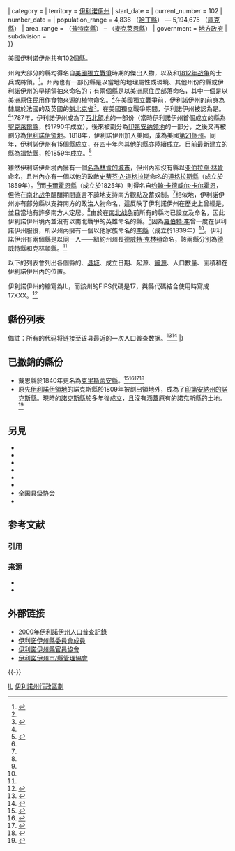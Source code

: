{{Infobox subdivision type
| name               = 伊利諾伊州各縣列表
| alt_name           =  
| map                = {{Image label begin|image=Illinois Locator Map.PNG|width={{{width|288}}}|float={{{float|right}}}|margin={{#switch:{{{float|right}}}|right=0.5em 0 0.5em 1em|left=0.5em 1em 0.5em 0}}}}
{{Image label|x=105|y=16|scale={{{width|288}}}/288|text=[[喬戴維斯縣_(伊利諾伊州)|JD]]}}
{{Image label|x=131|y=16|scale={{{width|288}}}/288|text=[[斯蒂芬森縣_(伊利諾伊州)|SN]]}}
{{Image label|x=159|y=16|scale={{{width|288}}}/288|text=[[溫納貝戈縣_(伊利諾伊州)|WI]]}}
{{Image label|x=177|y=20|scale={{{width|288}}}/288|text=[[布恩縣_(伊利諾伊州)|↑<br/>BN]]}}
{{Image label|x=196|y=18|scale={{{width|288}}}/288|text=[[麥克亨利縣_(伊利諾伊州)|MH]]}}
{{Image label|x=222|y=18|scale={{{width|288}}}/288|text=[[萊克縣_(伊利諾伊州)|LK]]}}
{{Image label|x=236|y=62|scale={{{width|288}}}/288|text=[[庫克縣_(伊利諾伊州)|CK]]}}
{{Image label|x=222|y=82|scale={{{width|288}}}/288|text=[[威爾縣_(伊利諾伊州)|WL]]}}
{{Image label|x=217|y=51|scale={{{width|288}}}/288|text=[[杜佩奇縣_(伊利諾伊州)|DP]]}}
{{Image label|x=198|y=47|scale={{{width|288}}}/288|text=[[凱恩縣_(伊利諾伊州)|KA]]}}
{{Image label|x=198|y=70|scale={{{width|288}}}/288|text=[[肯德爾縣_(伊利諾伊州)|KE]]}}
{{Image label|x=179|y=57|scale={{{width|288}}}/288|text=[[迪卡尔布县_(伊利诺伊州)|DK]]}}
{{Image label|x=153|y=59|scale={{{width|288}}}/288|text=[[李縣_(伊利諾伊州)|LE]]}}
{{Image label|x=149|y=38|scale={{{width|288}}}/288|text=[[奧格爾縣_(伊利諾伊州)|OG]]}}
{{Image label|x=117|y=36|scale={{{width|288}}}/288|text=[[卡洛爾縣_(伊利諾伊州)|CR]]}}
{{Image label|x=115|y=58|scale={{{width|288}}}/288|text=[[懷特塞德縣_(伊利諾伊州)|WS]]}}
{{Image label|x=90|y=79|scale={{{width|288}}}/288|text=[[羅克艾蘭縣_(伊利諾伊州)|←RI]]}}
{{Image label|x=72|y=98|scale={{{width|288}}}/288|text=[[默瑟縣_(伊利諾伊州)|MR]]}}
{{Image label|x=105|y=92|scale={{{width|288}}}/288|text=[[亨利县_(伊利诺伊州)|HE]]}}
{{Image label|x=138|y=82|scale={{{width|288}}}/288|text=[[比羅縣_(伊利諾伊州)|BU]]}}
{{Image label|x=150|y=97|scale={{{width|288}}}/288|text=[[普特南縣_(伊利諾伊州)|PM]]}}
{{Image label|x=150|y=111|scale={{{width|288}}}/288|text=[[馬歇爾縣_(伊利諾伊州)|ML]]}}
{{Image label|x=175|y=87|scale={{{width|288}}}/288|text=[[拉薩爾縣_(伊利諾伊州)|LS]]}}
{{Image label|x=198|y=92|scale={{{width|288}}}/288|text=[[格蘭迪縣_(伊利諾伊州)|GY]]}}
{{Image label|x=230|y=102|scale={{{width|288}}}/288|text=[[坎卡基縣_(伊利諾伊州)|KK]]}}
{{Image label|x=234|y=130|scale={{{width|288}}}/288|text=[[易洛魁縣_(伊利諾伊州)|IQ]]}}
{{Image label|x=207|y=147|scale={{{width|288}}}/288|text=[[福特縣_(伊利諾伊州)|FD]]}}
{{Image label|x=190|y=118|scale={{{width|288}}}/288|text=[[利文斯頓縣_(伊利諾伊州)|LV]]}}
{{Image label|x=157|y=128|scale={{{width|288}}}/288|text=[[伍德福德縣_(伊利諾伊州)|WF]]}}
{{Image label|x=125|y=128|scale={{{width|288}}}/288|text=[[皮奥里亚县|PE]]}}
{{Image label|x=124|y=107|scale={{{width|288}}}/288|text=[[斯塔克縣_(伊利諾伊州)|ST]]}}
{{Image label|x=102|y=117|scale={{{width|288}}}/288|text=[[諾克斯縣_(伊利諾伊州)|KX]]}}
{{Image label|x=77|y=118|scale={{{width|288}}}/288|text=[[沃倫縣_(伊利諾伊州)|WR]]}}
{{Image label|x=61|y=130|scale={{{width|288}}}/288|text=[[亨德森縣_(伊利諾伊州)|HD]]}}
{{Image label|x=49|y=154|scale={{{width|288}}}/288|text=[[漢考克縣_(伊利諾伊州)|HK]]}}
{{Image label|x=74|y=151|scale={{{width|288}}}/288|text=[[麥克多諾縣_(伊利諾伊州)|MU]]}}
{{Image label|x=76|y=170|scale={{{width|288}}}/288|text=[[斯凱勒縣_(伊利諾伊州)|SR]]}}
{{Image label|x=100|y=151|scale={{{width|288}}}/288|text=[[富爾頓縣_(伊利諾伊州)|FN]]}}
{{Image label|x=117|y=165|scale={{{width|288}}}/288|text=[[梅森縣_(伊利諾伊州)|MS]]}}
{{Image label|x=142|y=149|scale={{{width|288}}}/288|text=[[塔茲韋爾縣_(伊利諾伊州)|TZ]]}}
{{Image label|x=174|y=150|scale={{{width|288}}}/288|text=[[麥克萊恩縣_(伊利諾伊州)|ME]]}}
{{Image label|x=148|y=174|scale={{{width|288}}}/288|text=[[洛根縣_(伊利諾伊州)|LO]]}}
{{Image label|x=169|y=171|scale={{{width|288}}}/288|text=[[德威特縣_(伊利諾伊州)|DW]]}}
{{Image label|x=169|y=193|scale={{{width|288}}}/288|text=[[梅肯縣_(伊利諾伊州)|MC]]}}
{{Image label|x=190|y=183|scale={{{width|288}}}/288|text=[[皮亞特縣_(伊利諾伊州)|PT]]}}
{{Image label|x=211|y=173|scale={{{width|288}}}/288|text=[[尚佩恩縣_(伊利諾伊州)|CH]]}}
{{Image label|x=236|y=170|scale={{{width|288}}}/288|text=[[弗米利恩縣_(伊利諾伊州)|VE]]}}
{{Image label|x=235|y=206|scale={{{width|288}}}/288|text=[[埃德加縣_(伊利諾伊州)|ED]]}}
{{Image label|x=208|y=200|scale={{{width|288}}}/288|text=[[道格拉斯縣_(伊利諾伊州)|DG]]}}
{{Image label|x=209|y=218|scale={{{width|288}}}/288|text=[[科爾斯縣_(伊利諾伊州)|CO]]}}
{{Image label|x=185|y=209|scale={{{width|288}}}/288|text=[[莫爾特里縣_(伊利諾伊州)|MT]]}}
{{Image label|x=178|y=227|scale={{{width|288}}}/288|text=[[謝爾比縣_(伊利諾伊州)|SH]]}}
{{Image label|x=151|y=217|scale={{{width|288}}}/288|text=[[克里斯蒂安縣_(伊利諾伊州)|CN]]}}
{{Image label|x=128|y=201|scale={{{width|288}}}/288|text=[[桑加蒙縣_(伊利諾伊州)|SA]]}}
{{Image label|x=123|y=180|scale={{{width|288}}}/288|text=[[默納德縣_(伊利諾伊州)|MD]]}}
{{Image label|x=98|y=186|scale={{{width|288}}}/288|text=[[卡斯縣_(伊利諾伊州)|CS]]}}
{{Image label|x=71|y=188|scale={{{width|288}}}/288|text=[[布朗縣_(伊利諾伊州)|BR]]}}
{{Image label|x=48|y=185|scale={{{width|288}}}/288|text=[[亞當斯縣_(伊利諾伊州)|AD]]}}
{{Image label|x=64|y=211|scale={{{width|288}}}/288|text=[[派克縣_(伊利諾伊州)|PK]]}}
{{Image label|x=101|y=199|scale={{{width|288}}}/288|text=[[摩根縣_(伊利諾伊州)|MG]]}}
{{Image label|x=87|y=210|scale={{{width|288}}}/288|text=[[斯科特縣_(伊利諾伊州)|SC]]}}
{{Image label|x=90|y=229|scale={{{width|288}}}/288|text=[[格林縣_(伊利諾伊州)|GR]]}}
{{Image label|x=56|y=240|scale={{{width|288}}}/288|text=[[卡爾霍恩縣_(伊利諾伊州)|CA→]]}}
{{Image label|x=94|y=249|scale={{{width|288}}}/288|text=[[澤西縣_(伊利諾伊州)|JY]]}}
{{Image label|x=115|y=236|scale={{{width|288}}}/288|text=[[马库平县_(伊利诺伊州)|MP]]}}
{{Image label|x=140|y=241|scale={{{width|288}}}/288|text=[[蒙哥馬利縣_(伊利諾伊州)|MY]]}}
{{Image label|x=121|y=267|scale={{{width|288}}}/288|text=[[麥迪遜縣_(伊利諾伊州)|MI]]}}
{{Image label|x=143|y=263|scale={{{width|288}}}/288|text=[[邦德縣_(伊利諾伊州)|BD]]}}
{{Image label|x=166|y=254|scale={{{width|288}}}/288|text=[[費耶特縣_(伊利諾伊州)|FA]]}}
{{Image label|x=190|y=251|scale={{{width|288}}}/288|text=[[埃芬漢縣_(伊利諾伊州)|EF]]}}
{{Image label|x=209|y=235|scale={{{width|288}}}/288|text=[[坎伯蘭縣_(伊利諾伊州)|CD]]}}
{{Image label|x=233|y=231|scale={{{width|288}}}/288|text=[[克拉克縣_(伊利諾伊州)|CL]]}}
{{Image label|x=215|y=253|scale={{{width|288}}}/288|text=[[傑斯帕縣_(伊利諾伊州)|JA]]}}
{{Image label|x=235|y=254|scale={{{width|288}}}/288|text=[[克勞福德縣_(伊利諾伊州)|CF]]}}
{{Image label|x=237|y=274|scale={{{width|288}}}/288|text=[[勞倫斯縣_(伊利諾伊州)|LA]]}}
{{Image label|x=217|y=275|scale={{{width|288}}}/288|text=[[里奇蘭縣_(伊利諾伊州)|RH]]}}
{{Image label|x=195|y=273|scale={{{width|288}}}/288|text=[[克莱县_(伊利诺伊州)|CY]]}}
{{Image label|x=170|y=280|scale={{{width|288}}}/288|text=[[馬里昂縣_(伊利諾伊州)|MN]]}}
{{Image label|x=147|y=282|scale={{{width|288}}}/288|text=[[克林頓縣_(伊利諾伊州)|CT]]}}
{{Image label|x=119|y=292|scale={{{width|288}}}/288|text=[[聖克萊爾縣_(伊利諾伊州)|CI]]}}
{{Image label|x=101|y=306|scale={{{width|288}}}/288|text=[[門羅縣_(伊利諾伊州)|MO]]}}
{{Image label|x=122|y=321|scale={{{width|288}}}/288|text=[[蘭道夫縣_(伊利諾伊州)|RA]]}}
{{Image label|x=142|y=301|scale={{{width|288}}}/288|text=[[華盛頓縣_(伊利諾伊州)|WA]]}}
{{Image label|x=173|y=304|scale={{{width|288}}}/288|text=[[傑佛遜縣_(伊利諾伊州)|JE]]}}
{{Image label|x=196|y=296|scale={{{width|288}}}/288|text=[[韋恩縣_(伊利諾伊州)|WN]]}}
{{Image label|x=219|y=293|scale={{{width|288}}}/288|text=[[愛德華茲縣_(伊利諾伊州)|ES]]}}
{{Image label|x=237|y=296|scale={{{width|288}}}/288|text=[[沃巴什縣_(伊利諾伊州)|←WB]]}}
{{Image label|x=209|y=315|scale={{{width|288}}}/288|text=[[懷特縣_(伊利諾伊州)|WH]]}}
{{Image label|x=192|y=326|scale={{{width|288}}}/288|text=[[漢密爾頓縣_(伊利諾伊州)|HM]]}}
{{Image label|x=172|y=326|scale={{{width|288}}}/288|text=[[富蘭克林縣_(伊利諾伊州)|FK]]}}
{{Image label|x=147|y=320|scale={{{width|288}}}/288|text=[[佩里縣_(伊利諾伊州)|PY]]}}
{{Image label|x=148|y=341|scale={{{width|288}}}/288|text=[[杰克逊县_(伊利诺伊州)|JK]]}}
{{Image label|x=168|y=345|scale={{{width|288}}}/288|text=[[威廉森縣_(伊利諾伊州)|WM]]}}
{{Image label|x=193|y=343|scale={{{width|288}}}/288|text=[[薩林縣_(伊利諾伊州)|SL]]}}
{{Image label|x=210|y=340|scale={{{width|288}}}/288|text=[[加拉廷縣_(伊利諾伊州)|GA]]}}
{{Image label|x=216|y=358|scale={{{width|288}}}/288|text=[[哈丁縣_(伊利諾伊州)|←HA]]}}
{{Image label|x=192|y=364|scale={{{width|288}}}/288|text=[[波普縣_(伊利諾伊州)|PO]]}}
{{Image label|x=175|y=364|scale={{{width|288}}}/288|text=[[約翰遜縣_(伊利諾伊州)|JN]]}}
{{Image label|x=154|y=364|scale={{{width|288}}}/288|text=[[猶尼昂縣_(伊利諾伊州)|UN]]}}
{{Image label|x=129|y=380|scale={{{width|288}}}/288|text=[[亞歷山大縣_(伊利諾伊州)|AL→]]}}
{{Image label|x=162|y=380|scale={{{width|288}}}/288|text=[[普瓦斯基縣_(伊利諾伊州)|PU]]}}
{{Image label|x=181|y=382|scale={{{width|288}}}/288|text=[[马萨克县_(伊利诺伊州)|MA]]}}
{{Image label end}}
| category           = 
| territory          = [[伊利诺伊州|伊利诺伊州]]
| start_date         =
| current_number     = 102
| number_date        =
| population_range   =  4,836 （[[哈丁縣_(伊利諾伊州)|哈丁縣]]） — 5,194,675 （[[庫克縣_(伊利諾伊州)|庫克縣]]）
| area_range         =  {{Convert|160|sqmi}} （[[普特南縣_(伊利諾伊州)|普特南縣]]） – {{Convert|1184|sqmi}} （[[麥克萊恩縣_(伊利諾伊州)|麥克萊恩縣]]）
| government         = [[地方政府|地方政府]]
| subdivision        = {{tsl|en|List of precincts in Illinois|伊利諾伊州選區列表|261個選區}} <br/> {{tsl|en|List of Illinois townships|伊利諾伊州鎮鎮區列表|1433個鎮區}}
}}

美國[[伊利诺伊州|伊利诺伊州]]共有102個[[县_(美国)|縣]]。

州內大部分的縣均得名自[[美國獨立戰爭|美國獨立戰爭]]時期的傑出人物，以及{{tsl|en|Battle of Tippecanoe|蒂珀卡努之戰}}和[[1812年战争|1812年战争]]的士兵或將領。<ref name="Kendall">{{cite web|url=https://www.kendallcountynow.com/2018/03/01/reflections-theres-a-story-behind-each-of-illinois-102-county-names/akhyvf1/|title=Reflections: There's a story behind each of Illinois' 102 county names|accessdate=2019-08-01|archive-date=2019-07-26|archive-url=https://web.archive.org/web/20190726032115/https://www.kendallcountynow.com/2018/03/01/reflections-theres-a-story-behind-each-of-illinois-102-county-names/akhyvf1/|dead-url=no}}</ref>。州內也有一部份縣是以當地的地理屬性或環境、其他州份的縣或伊利諾伊州的早期領袖來命名的；有兩個縣是以美洲原住民部落命名，其中一個是以美洲原住民用作食物來源的植物命名。<ref name="Kendall" />在美國獨立戰爭前，伊利諾伊州的前身為隸屬於法國的{{tsl|en|Illinois Country|伊利諾伊省}}及英國的[[魁北克省_(1763年-1791年)|魁北克省]]<ref name="Biles">{{cite book |last=Biles |first=Roger |title= Illinois: A History of the Land and its People|url=https://archive.org/details/illinoishistoryo0000bile |year= 2005|publisher=Northern Illinois University Press|location= DeKalb|isbn=978-0-87580-349-4}}</ref>。在美國獨立戰爭期間，伊利諾伊州被認為是{{tsl|en|Illinois County, Virginia|伊利諾伊縣 (維吉尼亞州)|維吉尼亞州的一部分}}。<ref name="Biles" />1787年，伊利諾伊州成為了[[西北領地|西北領地]]的一部份（當時伊利諾伊州首個成立的縣為[[聖克萊爾縣_(伊利諾伊州)|聖克萊爾縣]]，於1790年成立），後來被劃分為[[印第安纳领地|印第安纳领地]]的一部分，之後又再被劃分為[[伊利諾伊領地|伊利諾伊領地]]。1818年，伊利諾伊州加入美國，成為美國[[美国州份|第21個州]]。同年，伊利諾伊州有15個縣成立，在四十年內其他的縣亦陸續成立。目前最新建立的縣為[[福特縣_(伊利諾伊州)|福特縣]]，於1859年成立。<ref name="Gannett">{{cite book | url=https://books.google.com/books?id=9V1IAAAAMAAJ&pg=PA105#v=onepage&q&f=false | title=The Origin of Certain Place Names in the United States | publisher=Govt. Print. Off. | author=Gannett, Henry | year=1905 | pages=105 | access-date=2019-08-01 | archive-date=2019-04-06 | archive-url=https://web.archive.org/web/20190406065122/https://books.google.com/books?id=9V1IAAAAMAAJ&pg=PA105#v=onepage&q&f=false | dead-url=no }}</ref>

雖然伊利諾伊州境內擁有一個[[林肯_(伊利諾伊州)|名為林肯的城市]]，但州內卻沒有縣以[[亚伯拉罕·林肯|亚伯拉罕·林肯]]命名，且州內亦有一個以他的政敵[[史蒂芬·A·道格拉斯|史蒂芬·A·道格拉斯]]命名的[[道格拉斯縣_(伊利諾伊州)|道格拉斯縣]]（成立於1859年）。<ref name="Gannett" />而[[卡爾霍恩縣_(伊利諾伊州)|卡爾霍恩縣]]（成立於1825年）則得名自[[约翰·卡德威尔·卡尔霍恩|约翰·卡德威尔·卡尔霍恩]]，但他在[[南北战争|南北战争]]醞釀期間直言不諱地支持南方觀點及蓄奴制。<ref name="Gannett" />相似地，伊利諾伊州亦有部分縣以支持南方的政治人物命名，這反映了伊利諾伊州在歷史上曾經是{{tsl|en|Illinois County, Virginia|伊利諾伊縣 (維吉尼亞州)|維吉尼亞州的一部分}}，並且當地有許多南方人定居。<ref name="Gannett" />由於在[[南北战争|南北战争]]前所有的縣均已設立及命名，因此伊利諾伊州境內並沒有以南北戰爭的英雄命名的縣。<ref name="Gannett" />因為[[羅伯特·李|羅伯特·李]]曾一度在伊利諾伊州服役，所以州內擁有一個以他家族命名的[[李縣_(伊利諾伊州)|李縣]]（成立於1839年）<ref name="Gannett" />。伊利諾伊州有兩個縣是以同一人——紐約州州長[[德威特·克林頓|德威特·克林頓]]命名，該兩縣分別為[[德威特縣_(伊利諾伊州)|德威特縣]]和[[克林頓縣_(伊利諾伊州)|克林頓縣]]。<ref name="Gannett" />

以下的列表會列出各個縣的{{tsl|en|FIPS county code|FIPS縣代碼}}、[[县城|县城]]、成立日期、起源、[[语源学|辭源]]、人口數量、面積和在伊利諾伊州內的位置。

伊利諾伊州的縮寫為IL，而該州的FIPS代碼是17，與縣代碼結合使用時寫成17XXX。<ref>{{cite web |url=https://www.nrcs.usda.gov/wps/portal/nrcs/detail/?cid=nrcs143_013696 |title=State FIPS Codes |access-date=2019-08-01 |archive-date=2021-10-19 |archive-url=https://web.archive.org/web/20211019170657/https://www.nrcs.usda.gov/wps/portal/nrcs/detail/?cid=nrcs143_013696 }}</ref>

== 縣份列表 ==
備註：所有的{{lang|en|FIPS}}代码将链接至该县最近的一次人口普查数据。<ref name="epa">{{cite web |url=http://www.epa.gov/enviro/html/codes/al.html |title=EPA County FIPS Code Listing |accessdate=2013-11-18 |work=US Environmental Protection Agency |archivedate=2012-10-08 |deadurl=yes |archiveurl=https://web.archive.org/web/20121008031339/http://www.epa.gov/enviro/html/codes/al.html }}</ref><ref>{{cite web|url= http://www.epa.gov/enviro/html/codes/mn.html|title= EPA County FIPS Code Listing|publisher= EPA|accessdate= 2007-04-09|archive-date= 2004-09-30|archive-url= https://web.archive.org/web/20040930210232/http://www.epa.gov/enviro/html/codes/mn.html|dead-url= no}}</ref>
{{Clear}}
{{Countytabletop
| region_width      = 120px
| fips_ref          = <ref name="FIPS">{{cite web |url=http://www.naco.org/Template.cfm?Section=Find_a_County&Template=/cffiles/counties/state.cfm&statecode=il |title=EPA County FIPS Code Listing |work=EPA.gov |accessdate=2008-02-23 |deadurl=yes |archiveurl=https://web.archive.org/web/20080216230452/http://www.naco.org/Template.cfm?Section=Find_a_County&Template=%2Fcffiles%2Fcounties%2Fstate.cfm&statecode=il |archivedate=2008-02-16 |df= }}</ref>
| region_seat_width = 155px
| region_seat_title = 縣治
| region_seat_ref   = <ref name="NACO">{{cite web|url=http://www.naco.org/Counties/Pages/FindACounty.aspx|title=Find a county|publisher=[[全国县级协会|National Association of Counties]]|accessdate=2012-09-26|archive-date=2012-07-12|archive-url=https://www.webcitation.org/6962cjXgL?url=http://www.naco.org/Counties/Pages/FindACounty.aspx|dead-url=no}}</ref>
| data2_width       = 100px
| data2_title       = 成立日期
| data2_ref         = <ref name="NACO"/>
| data3_width       =
| data3_title       = 拆分自
| data3_ref         =
| data4_width       =
| data4_unsortable  = yes
| data4_title       = 辭源<ref>{{cite web|url=http://genealogytrails.com/ill/cobiosad.htm|title=Illinois County Biographies|accessdate=2008-09-21|work=Genealogy Trails.com|publisher=Genealogy Trails|year=2000|archive-date=2008-05-12|archive-url=https://web.archive.org/web/20080512032946/http://www.genealogytrails.com/ill/cobiosad.htm|dead-url=no}}</ref><ref>{{cite web|url=http://genealogytrails.com/ill/ilcohx.htm|title=The Origin of Illinois County Names|accessdate=2008-09-21|work=Genealogy Trails.com|publisher=Genealogy Trails|year=2000|archive-date=2008-05-12|archive-url=https://web.archive.org/web/20080512032720/http://www.genealogytrails.com/ill/ilcohx.htm|dead-url=no}}</ref>
| data4_ref         =
| population_ref    = <small>（2010年）</small> <ref name="NACO"/>
| area_ref          = <ref name="NACO"/>
}}
{{Countyrow|N=17|Num=001| Name=亞當斯縣| Seat=昆西| Data2=1825年1月13日| Data3=[[派克縣_(伊利諾伊州)|派克縣]] |Data4=[[约翰·昆西·亚当斯|约翰·昆西·亚当斯]] <small>（1767－1848）</small>，第六任[[美国总统|美国总统]] <small>（1825－1829）</small> | Population=67103| Area=857| Map=Map_of_Illinois_highlighting_Adams_County.svg| Size=80px}}
{{Countyrow|N=17|Num=003| Name=亞歷山大縣| Seat=開羅| Data2=1819年3月4日| Data3=[[猶尼昂縣_(伊利諾伊州)|猶尼昂縣]] |Data4=威廉·M·亞歷山大，伊利諾伊州早期定居者、伊利諾伊州眾議院及[[伊利诺伊州议会|伊利诺伊州议会]]議員 | Population=8238| Area=236| Map=Map_of_Illinois_highlighting_Alexander_County.svg| Size=80px}}
{{Countyrow|N=17|Num=005| Name=邦德縣| Seat=格林維爾| Data2=1817年1月4日| Data3=[[克勞福德縣_(伊利諾伊州)|克勞福德縣]]、[[愛德華茲縣_(伊利諾伊州)|愛德華茲縣]]和[[麥迪遜縣_(伊利諾伊州)|麥迪遜縣]] |Data4={{tsl|en|Shadrach Bond|沙得拉·邦德}} <small>（1773－1832）</small>，首任{{tsl|en|Governor of Illinois|伊利諾伊州州長}} <small>（1818－1822）</small> | Population=17768| Area=380| Map=Map_of_Illinois_highlighting_Bond_County.svg| Size=80px}}
{{Countyrow|N=17|Num=007| Name=布恩縣| Seat=貝爾維迪爾| Data2=1837年3月4日| Data3=[[溫納貝戈縣_(伊利諾伊州)|溫納貝戈縣]] |Data4=[[丹尼爾·布恩|丹尼爾·布恩]] <small>（1734－1820）</small>，肯塔基州{{tsl|en|Wilderness Road|荒野之路}}的開拓者 | Population=54165| Area=281| Map=Map_of_Illinois_highlighting_Boone_County.svg| Size=80px}}
{{Countyrow|N=17|Num=009| Name=布朗縣| Seat=芒特斯特靈| Data2=1839年2月1日| Data3=[[斯凱勒縣_(伊利諾伊州)|斯凱勒縣]] |Data4={{tsl|en|Jacob Brown|雅各伯·布朗}} <small>（1775－1828）</small>，一名於[[1812年战争|1812年战争]]負責守衛大湖區的軍官 | Population=6937| Area=306| Map=Map_of_Illinois_highlighting_Brown_County.svg| Size=80px}}
{{Countyrow|N=17|Num=011| Name=比羅縣| Seat=普林斯頓| Data2=1837年2月28日| Data3=[[普特南縣_(伊利諾伊州)|普特南縣]] |Data4=皮埃爾·比羅 <small>（1771－1836）</small>，法國[[皮草貿易|皮草貿易]]商人| Population=34978| Area=869| Map=Map_of_Illinois_highlighting_Bureau_County.svg| Size=80px}}
{{Countyrow|N=17|Num=013| Name=卡爾霍恩縣| Seat=哈丁| Data2=1825年年1月10日| Data3=[[派克縣_(伊利諾伊州)|派克縣]] |Data4=[[约翰·卡德威尔·卡尔霍恩|约翰·卡德威尔·卡尔霍恩]]<small>（1782－1850）</small>，第七任[[美国副总统|美国副总统]]<small>（1825－1832）</small>及來自[[南卡罗来纳州|南卡罗来纳州]]的[[美国参议院|美国参议院]]議員 | Population=5089| Area=254| Map=Map_of_Illinois_highlighting_Calhoun_County.svg| Size=80px}}
{{Countyrow|N=17|Num=015| Name=卡洛爾縣| Seat=芒特卡羅爾| Data2=1839年，日期不詳| Data3=[[喬戴維斯縣_(伊利諾伊州)|喬戴維斯]] |Data4=[[查尔斯·卡罗尔|查尔斯·卡罗尔]]<small>（1737–1832）</small>，《[[美國獨立宣言|美國獨立宣言]]》簽署者中唯一的[[天主教|天主教]]徒及最晚去世者 | Population=15387| Area=444| Map=Map_of_Illinois_highlighting_Carroll_County.svg| Size=80px}}
{{Countyrow|N=17|Num=017| Name=卡斯縣| Seat=維吉尼亞| Data2=1837年，日期不詳| Data3=[[摩根縣_(伊利諾伊州)|摩根縣]] |Data4=[[刘易斯·卡斯|刘易斯·卡斯]] <small>（1782－1866）</small>，[[密西根州|密西根州]]参议员<small>（1845－1857） </small>以及[[美国战争部长|美国战争部长]] <small>（1831－1836）</small> | Population=13642| Area=376| Map=Map_of_Illinois_highlighting_Cass_County.svg| Size=80px}}
{{Countyrow|N=17|Num=019| Name=尚佩恩縣| Seat=厄巴納| Data2=1833年2月20日| Data3=[[弗米利恩縣_(伊利諾伊州)|弗米利恩縣]] |Data4=[[尚佩恩縣_(俄亥俄州)|俄亥俄州的尚佩恩縣]]，而該縣得名自「平原」的[[法语|法语]]| Population=201081| Area=997| Map=Map_of_Illinois_highlighting_Champaign_County.svg| Size=80px}}
{{Countyrow|N=17|Num=021| Name=克里斯蒂安縣| Seat=泰勒維爾| Data2=1839年2月15日| Data3=[[桑加蒙縣_(伊利諾伊州)|桑加蒙縣]] |Data4= [[克里斯蒂安縣_(肯塔基州)|肯塔基州的克里斯蒂安縣]]，而該縣得名自{{tsl|en|William Christian (Virginia)|威廉·克里斯蒂安 (維吉尼亞州)|威廉·克里斯蒂安中將}} | Population=34800| Area=709| Map=Map_of_Illinois_highlighting_Christian_County.svg| Size=80px}}
{{Countyrow|N=17|Num=023| Name=克拉克縣| Seat=馬歇爾| Data2=1819年3月22日| Data3=[[克勞福德縣_(伊利諾伊州)|克勞福德縣]] |Data4=[[喬治·羅傑斯·克拉克|喬治·羅傑斯·克拉克]] <small>（1752－1818）</small>，[[美國革命|美國革命]]時期[[西北領地|西北領地]]的最高軍官  | Population=16335| Area=502| Map=Map_of_Illinois_highlighting_Clark_County.svg| Size=80px}}
{{Countyrow|N=17|Num=025| Name=克萊縣| Seat=路易維爾| Data2=1824年12月23日| Data3=[[韋恩縣_(伊利諾伊州)|韋恩縣]]、[[勞倫斯縣_(伊利諾伊州)|勞倫斯縣]]、[[費耶特縣_(伊利諾伊州)|費耶特縣]]和[[克勞福德縣_(伊利諾伊州)|克勞福德縣]] |Data4=[[亨利·克莱|亨利·克莱]] <small>（1777－1852）</small>，[[肯塔基州|肯塔基州]]联邦参议员及第九任美国国务卿 <small>（1825–1829）</small> | Population=13815| Area=469| Map=Map_of_Illinois_highlighting_Clay_County.svg| Size=80px}}
{{Countyrow|N=17|Num=027| Name=克林頓縣| Seat=卡萊爾| Data2=1824年12月27日| Data3=[[華盛頓縣_(伊利諾伊州)|華盛頓縣]]、[[邦德縣_(伊利諾伊州)|邦德縣]]和[[費耶特縣_(伊利諾伊州)|費耶特縣]] |Data4=[[德威特·克林頓|德威特·克林頓]] <small>（1769－1828）</small>，第七、九任{{tsl|en|List of Governors of New York|紐約州州長列表|紐約州州長}} <small>（1817－1822，1825－1828）</small>及[[伊利運河|伊利運河]]的構思者 | Population=37762| Area=474| Map=Map_of_Illinois_highlighting_Clinton_County.svg| Size=80px}}
{{Countyrow|N=17|Num=029| Name=科爾斯縣| Seat=查爾斯頓| Data2=1830年12月25日| Data3=[[克拉克縣_(伊利諾伊州)|克拉克縣]]和[[費耶特縣_(伊利諾伊州)|費耶特縣]] |Data4={{tsl|en|Edward Coles|愛德華·科爾斯}} <small>（1786－1868）</small>，第二任{{tsl|en|Governor of Illinois|伊利諾伊州州長}} <small>（1822－1826）</small>，因廢除伊利諾伊州的奴隸制而知名 | Population=53873| Area=508| Map=Map_of_Illinois_highlighting_Coles_County.svg| Size=80px}}
{{Countyrow|N=17|Num=031| Name=庫克縣| Seat=芝加哥| Data2=1831年1月15日| Data3=[[普特南縣_(伊利諾伊州)|普特南縣]] |Data4={{tsl|en|Daniel Pope Cook|丹尼爾·波普·庫克}} <small>（1784－1827）</small>，美國政治人物及第一任{{tsl|en|Illinois Attorney General|伊利諾伊州司法部長}} | Population=5194675| Area=946| Map=Map_of_Illinois_highlighting_Cook_County.svg| Size=80px}}
{{Countyrow|N=17|Num=033| Name=克勞福德縣| Seat=魯濱遜| Data2=1816年12月31日| Data3=[[愛德華茲縣_(伊利諾伊州)|愛德華茲縣]] |Data4=[[威廉·H·克劳福德|威廉·H·克劳福德]] <small>(1772－1834)</small>、[[美国财政部长|美国财政部长]] <small>(1816－1825)</small>及[[美国战争部长|美国战争部长]] <small>(1815－1816）</small> | Population=19817| Area=444| Map=Map_of_Illinois_highlighting_Crawford_County.svg| Size=80px}}
{{Countyrow|N=17|Num=035| Name=坎伯蘭縣| Seat=托萊多| Data2=1843年3月2日| Data3=[[科爾斯縣_(伊利諾伊州)|科爾斯縣]] |Data4=縣名來源具有爭議性：可能得名自經過該縣的{{tsl|en|National Road|國際路|坎伯蘭路}}、馬里蘭州的[[坎伯蘭_(馬里蘭州)|坎伯蘭]]或位於肯塔基州的[[坎伯兰河|坎伯兰河]] | Population=11048| Area=346| Map=Map_of_Illinois_highlighting_Cumberland_County.svg| Size=80px}}
{{Countyrow|N=17|Num=037| Name=迪卡爾布縣| Seat=錫卡莫爾| Data2=1837年3月4日| Data3=[[凱恩縣_(伊利諾伊州)|凱恩縣]] |Data4=「巴倫」·{{tsl|en|Johann DeKalb|約翰·迪卡爾布}} <small>（1721－1780）</small>，一名[[拉法耶特侯爵|拉法耶特侯爵]]手下的德國人，曾擔任殖民軍檢察長 | Population=105160| Area=634| Map=Map_of_Illinois_highlighting_DeKalb_County.svg| Size=80px}}
{{Countyrow|N=17|Num=039| Name=德威特縣| Seat=克林頓| Data2=1839年3月1日| Data3=[[梅肯縣_(伊利諾伊州)|梅肯縣]]和[[麥克萊恩縣_(伊利諾伊州)|麥克萊恩縣]] |Data4=[[德威特·克林頓|德威特·克林頓]] <small>（1769－1828）</small>，第七、九任{{tsl|en|List of Governors of New York|紐約州州長列表|紐約州州長}} <small>（1817－1822，1825－1828）</small>及[[伊利運河|伊利運河]]的構思者 | Population=16561| Area=398|Map=Map of Illinois highlighting DeWitt County.svg| Size=80px}}
{{Countyrow|N=17|Num=041| Name=道格拉斯縣| Seat=土斯科拉| Data2=1859年2月8日| Data3=[[科爾斯縣_(伊利諾伊州)|科爾斯縣]] |Data4=[[史蒂芬·A·道格拉斯|史蒂芬·阿诺德·道格拉斯]] <small>（1813－1861）</small>，前[[伊利诺州|伊利诺州]]参议员 <small>（1847－1861）</small> | Population=19980| Area=417| Map=Map_of_Illinois_highlighting_Douglas_County.svg| Size=80px}}
{{Countyrow|N=17|Num=043| Name=杜佩奇縣| Seat=惠頓| Data2=1839年2月9日| Data3=[[庫克縣_(伊利諾伊州)|庫克縣]] |Data4={{tsl|en|DuPage River|杜佩奇河}}| Population=916924| Area=334| Map=Map_of_Illinois_highlighting_DuPage_County.svg| Size=80px}}
{{Countyrow|N=17|Num=045| Name=埃德加縣| Seat=帕里斯| Data2=1823年1月3日| Data3=[[克拉克縣_(伊利諾伊州)|克拉克縣]] |Data4={{tsl|en|John Edgar (politician)|約翰·埃德加 (政治人物)|約翰·埃德加}} <small>（1750－1832）</small>，[[西北領地|西北領地]]時期的議員及伊利諾伊州最富有的人 | Population=18576| Map=Map_of_Illinois_highlighting_Edgar_County.svg| Size=80px}}
{{Countyrow|N=17|Num=047| Name=愛德華茲縣| Seat=阿爾比昂| Data2=1814年11月28日| Data3=[[加拉廷縣_(伊利諾伊州)|加拉廷縣]]和[[麥迪遜縣_(伊利諾伊州)|麥迪遜縣]] |Data4={{tsl|en|Ninian Edwards|尼尼南·愛德華}} <small>（1775－1833）</small>，第三任{{tsl|en|Governor of Illinois|伊利諾伊州州長}} <small>（1826－1830）</small>及唯一一任[[伊利諾伊領地|伊利諾伊領地]]州長 | Population=6721| Area=222| Map=Map_of_Illinois_highlighting_Edwards_County.svg| Size=80px}}
{{Countyrow|N=17|Num=049| Name=埃芬漢縣| Seat=埃芬漢| Data2=1831年2月15日| Data3=[[費耶特縣_(伊利諾伊州)|費耶特縣]]和[[克勞福德縣_(伊利諾伊州)|克勞福德縣]] |Data4= 托馬斯·霍華德，{{tsl|en|Earl of Effingham|埃芬漢伯爵}} <small>（1746－1791）</small>，因支持美國獨立及主動請辭以避免[[英國陸軍|英國陸軍]]攻打美洲殖民地而知名 | Population=34242| Area=479| Map=Map_of_Illinois_highlighting_Effingham_County.svg| Size=80px}}
{{Countyrow|N=17|Num=051| Name=費耶特縣| Seat=萬達利亞| Data2=1821年2月14日| Data3=[[邦德縣_(伊利諾伊州)|邦德縣]]、[[韋恩縣_(伊利諾伊州)|韋恩縣]]、[[克拉克縣_(伊利諾伊州)|克拉克縣]]、[[傑佛遜縣_(伊利諾伊州)|傑佛遜縣]]和[[克勞福德縣_(伊利諾伊州)|克勞福德縣]] |Data4=[[拉法耶特侯爵|拉法耶特侯爵]] <small>（1757－1834）</small>，[[美國獨立戰爭|美國獨立戰爭]]英雄和[[法國大革命|法國大革命]]領導者 | Population=22140| Area=716| Map=Map_of_Illinois_highlighting_Fayette_County.svg| Size=80px}}
{{Countyrow|N=17|Num=053| Name=福特縣| Seat=帕克斯頓| Data2=1859年2月17日| Data3=[[弗米利恩縣_(伊利諾伊州)|弗米利恩縣]] |Data4={{tsl|en|Thomas Ford (politician)|湯瑪斯·福德 (政治人物)|湯瑪斯·福特}} <small>（1800－1850）</small>，第八任{{tsl|en|Governor of Illinois|伊利諾伊州州長}} <small>（1842－1846）</small>及{{tsl|en|History of Nauvoo, Illinois|諾武的歷史 (伊利諾伊州)|伊利諾伊州摩門戰爭}}時期的一名士兵 | Population=14081| Area=486| Map=Map_of_Illinois_highlighting_Ford_County.svg| Size=80px}}
{{Countyrow|N=17|Num=055| Name=富蘭克林縣| Seat=本頓| Data2=1818年1月2日| Data3=[[懷特縣_(伊利諾伊州)|懷特縣]]和[[加拉廷縣_(伊利諾伊州)|加拉廷縣]] |Data4=[[本傑明·富蘭克林|本傑明·富蘭克林]] <small>（1706－1790）</small>，[[美國開國元勳|美國開國元勳]] | Population=39561| Area=412| Map=Map_of_Illinois_highlighting_Franklin_County.svg| Size=80px}}
{{Countyrow|N=17|Num=057| Name=富爾頓縣| Seat=路厄斯鎮| Data2=1823年1月28日| Data3=[[派克縣_(伊利諾伊州)|派克縣]] |Data4=[[罗伯特·富尔顿|罗伯特·富尔顿]] <small>（1765－1815）</small>，一名工程師及[[蒸汽船|蒸汽船]]的發明者 | Population=37069| Area=866| Map=Map_of_Illinois_highlighting_Fulton_County.svg| Size=80px}}
{{Countyrow|N=17|Num=059| Name=加拉廷縣| Seat=肖尼敦| Data2=1812年9月14日| Data3=[[蘭道夫縣_(伊利諾伊州)|蘭道夫縣]] |Data4=[[艾伯特·加勒廷|艾伯特·加勒廷]] <small>（1761－1849）</small>，[[刘易斯与克拉克远征|刘易斯与克拉克远征]]時期的[[美国财政部长|美国财政部长]] | Population=5589| Area=324| Map=Map_of_Illinois_highlighting_Gallatin_County.svg| Size=80px}}
{{Countyrow|N=17|Num=061| Name=格林縣| Seat=卡羅頓| Data2=1821年1月20日| Data3=[[麥迪遜縣_(伊利諾伊州)|麥迪遜縣]] |Data4=[[彌敦內爾·格連|彌敦內爾·格林]]<small>（1742－1786）</small>，[[美國獨立戰爭|美國獨立戰爭]]上將 | Population=13886| Area=543| Map=Map_of_Illinois_highlighting_Greene_County.svg| Size=80px}}
{{Countyrow|N=17|Num=063| Name=格蘭迪縣| Seat=摩里斯| Data2=1839年2月15日| Data3=[[拉薩爾縣_(伊利諾伊州)|拉薩爾縣]] |Data4=[[费利克斯·格伦迪|费利克斯·格伦迪]] <small>（1777－1840）</small>，[[田纳西州|田纳西州]]參議院議員及第十三任[[美國司法部長|美國司法部長]] | Population=50063| Area=420| Map=Map_of_Illinois_highlighting_Grundy_County.svg| Size=80px}}
{{Countyrow|N=17|Num=065| Name=漢密爾頓縣| Seat=麥克萊恩斯伯勒| Data2=1821年2月8日| Data3=[[懷特縣_(伊利諾伊州)|懷特縣]] |Data4=[[亚历山大·汉密尔顿|亚历山大·汉密尔顿]] <small>（1755－1804）</small>，第一任[[美国财政部长|美国财政部长]] <small>（1789－1895）</small> | Population=8457| Area=435| Map=Map_of_Illinois_highlighting_Hamilton_County.svg| Size=80px}}
{{Countyrow|N=17|Num=067| Name=漢考克縣| Seat=迦太基| Data2=1825年1月23日| Data3=[[亞當斯縣_(伊利諾伊州)|亞當斯縣]] |Data4=[[约翰·汉考克|约翰·汉考克]] <small>（1737－1793）</small>，[[美國獨立宣言|美國獨立宣言]]的第一位簽署者、首任[[麻薩諸塞州|麻薩諸塞州]]殖民地領導人及{{tsl|en|Second Continental Congress|第二屆大陸會議}}議長 | Population=19104| Area=795| Map=Map_of_Illinois_highlighting_Hancock_County.svg| Size=80px}}
{{Countyrow|N=17|Num=069| Name=哈丁縣| Seat=伊莉莎白敦| Data2=1839年3月2日| Data3=[[波普縣_(伊利諾伊州)|波普縣]] |Data4=[[哈丁县_(肯塔基州)|肯塔基州的哈丁縣]]，而該縣則得名自首任[[美國獨立戰爭|美國獨立戰爭]]軍官{{tsl|en|John Hardin|約翰·哈丁}} <small>（1753－1792）</small> | Population=4320| Area=178| Map=Map_of_Illinois_highlighting_Hardin_County.svg| Size=80px}}
{{Countyrow|N=17|Num=071| Name=亨德森縣| Seat=奧闊卡| Data2=1841年1月20日| Data3=[[沃倫縣_(伊利諾伊州)|沃倫縣]] |Data4=[[亨德森縣_(肯塔基州)|肯塔基州的亨德森縣]]，而該縣則得名自法學家{{tsl|en|Richard Henderson (jurist)|理察·亨德森 (法學家)|理察·亨德森}} <small>（1734－1785）</small> | Population=7331| Area=379| Map=Map_of_Illinois_highlighting_Henderson_County.svg| Size=80px}}
{{Countyrow|N=17|Num=073| Name=亨利縣| Seat=劍橋| Data2=1825年1月13日| Data3=[[富爾頓縣_(伊利諾伊州)|富爾頓縣]] |Data4=[[帕特里克·亨利|帕特里克·亨利]] <small>（1733－1799）</small>，美國著名律師、演說家及[[美国开国元勋|美国开国元勋]]之一，以及第一及第六任[[維珍尼亞州州長|維珍尼亞州州長]] <small>（1776－1779，1784－1786）</small> | Population=50486| Area=823| Map=Map_of_Illinois_highlighting_Henry_County.svg| Size=80px}}
{{Countyrow|N=17|Num=075| Name=易洛魁縣| Seat=瓦齊卡| Data2=1833年2月26日| Data3=[[弗米利恩縣_(伊利諾伊州)|弗米利恩縣]] |Data4=[[易洛魁聯盟|易洛魁聯盟]]，北美[[美洲原住民|原住民]]聯盟 | Population=29718| Area=1116| Map=Map_of_Illinois_highlighting_Iroquois_County.svg| Size=80px}}
{{Countyrow|N=17|Num=077| Name=傑克遜縣| Seat=默菲斯伯勒| Data2=1816年1月10日| Data3=[[蘭道夫縣_(伊利諾伊州)|蘭道夫縣]]和[[約翰遜縣_(伊利諾伊州)|約翰遜縣]] |Data4=[[安德鲁·杰克逊|安德鲁·杰克逊]] <small>（1767－1845）</small>，第七任[[美国总统|美国总统]] <small>（1829－1837）</small>、來自[[田纳西州|田纳西州]]的參議院議員及[[1812年战争|1812年战争]]時期上將 | Population=60218| Area=588| Map=Map_of_Illinois_highlighting_Jackson_County.svg| Size=80px}}
{{Countyrow|N=17|Num=079| Name=傑斯帕縣| Seat=牛頓| Data2=1831年2月19日| Data3=[[克萊縣_(伊利諾伊州)|克萊縣]]和[[克勞福德縣_(伊利諾伊州)|克勞福德縣]] |Data4={{tsl|en|William Jasper|威廉·傑斯帕}} <small>（1750－1779）</small>，美國準將，在[[美國獨立戰爭|美國獨立戰爭]]中陣亡 | Population=9698| Area=494| Map=Map_of_Illinois_highlighting_Jasper_County.svg| Size=80px}}
{{Countyrow|N=17|Num=081| Name=傑佛遜縣| Seat=弗農山| Data2=1819年3月26日| Data3=[[愛德華茲縣_(伊利諾伊州)|愛德華茲縣]]和[[懷特縣_(伊利諾伊州)|懷特縣]] |Data4=[[托马斯·杰斐逊|托马斯·杰斐逊]]<small>（1743－1826）</small>，第三任[[美国总统|美国总统]] <small>（1801－1809）</small>、第二任[[美国副总统|美国副总统]] <small>（1797－1801）</small>、[[維珍尼亞州州長|維珍尼亞州州長]] <small>（1779－1781）</small>及[[美国开国元勋|美国开国元勋]]之一 | Population=38827| Area=571| Map=Map_of_Illinois_highlighting_Jefferson_County.svg| Size=80px}}
{{Countyrow|N=17|Num=083| Name=澤西縣| Seat=澤西維爾| Data2=1839年2月28日| Data3=[[格林縣_(伊利諾伊州)|格林縣]] |Data4=[[新泽西州|新泽西州]]，因縣內許多來自新澤西州的定居者而得名 | Population=22985| Area=369| Map=Map_of_Illinois_highlighting_Jersey_County.svg| Size=80px}}
{{Countyrow|N=17|Num=085| Name=喬戴維斯縣| Seat=加利納| Data2=1827年2月17日| Data3=[[亨利縣_(伊利諾伊州)|亨利縣]]、[[默瑟縣_(伊利諾伊州)|默瑟縣]]和[[普特南縣_(伊利諾伊州)|普特南縣]] |Data4={{tsl|en|Joseph Hamilton Daveiss|約翰夫·漢密爾頓·戴維斯}} <small>（1774－1811）</small>，{{tsl|en|Battle of Tippecanoe|蒂珀卡努戰爭}}的指揮官，於戰爭中陣亡（戴維斯本人的姓名的英語拼法為Daveiss，但縣名被誤拼為Daviess）<ref>Kane, J. N. and C. C. Aiken. The American Counties: Origins of County Names Dates of Creation and Population Data 1950-2000. Lanham, MD.: Scarecrow Press, 2005.</ref> | Population=22678| Area=601| Map=Map_of_Illinois_highlighting_Jo_Daviess_County.svg| Size=80px}}
{{Countyrow|N=17|Num=087| Name=約翰遜縣| Seat=維也納| Data2=1812年9月14日| Data3=[[蘭道夫縣_(伊利諾伊州)|蘭道夫縣]] |Data4=[[理查德·门特·约翰逊|理查德·门特·约翰逊]] <small>（1780－1850）</small>，第九任[[美国副总统|美国副总统]] <small>（1837－1841）</small>及來自[[肯塔基州|肯塔基州]]的美國參議院議員 | Population=12582| Area=346| Map=Map_of_Illinois_highlighting_Johnson_County.svg| Size=80px}}
{{Countyrow|N=17|Num=089| Name=凱恩縣| Seat=日內瓦| Data2=1836年1月16日| Data3=[[拉薩爾縣_(伊利諾伊州)|拉薩爾縣]] |Data4={{tsl|en|Elias Kane|埃利亞斯·凱恩}} <small>（1794－1835）</small>，來自[[伊利诺伊州|伊利诺伊州]]的美國參議院議員 | Population=515269| Area=521| Map=Map_of_Illinois_highlighting_Kane_County.svg| Size=80px}}
{{Countyrow|N=17|Num=091| Name=坎卡基縣| Seat=坎卡基| Data2=1853年2月11日| Data3=[[易洛魁縣_(伊利諾伊州)|易洛魁縣]]和[[威爾縣_(伊利諾伊州)|威爾縣]] |Data4={{tsl|en|Kankakee River|坎卡基河}} | Population=113449| Area=678| Map=Map_of_Illinois_highlighting_Kankakee_County.svg| Size=80px}}
{{Countyrow|N=17|Num=093| Name=肯德爾縣| Seat=約克維爾| Data2=1841年2月19日| Data3=[[拉薩爾縣_(伊利諾伊州)|拉薩爾縣]]和[[凱恩縣_(伊利諾伊州)|凱恩縣]] |Data4=[[阿莫斯·肯德尔|阿莫斯·肯德尔]] <small>（1789－1869）</small>，[[安德鲁·杰克逊|安德鲁·杰克逊]]及[[马丁·范布伦|马丁·范布伦]]政府下的{{tsl|en|United States Postmaster General|美國郵政局長}} <small>（1835－1840）</small> | Population=114736| Area=321| Map=Map_of_Illinois_highlighting_Kendall_County.svg| Size=80px}}
{{Countyrow|N=17|Num=095| Name=諾克斯縣| Seat=蓋爾斯堡| Data2=1825年1月13日| Data3=[[富爾頓縣_(伊利諾伊州)|富爾頓縣]] |Data4=[[亨利·诺克斯|亨利·诺克斯]]上將 <small>（1750－1806）</small>，[[美國獨立戰爭|美國獨立戰爭]]英雄及第一任[[美国战争部长|美国战争部长]] <small>（1789－1794）</small> | Population=52919| Area=716| Map=Map_of_Illinois_highlighting_Knox_County.svg| Size=80px}}
{{Countyrow|N=17|Num=097| Name=萊克縣| Seat=沃基根| Data2=1839年3月1日| Data3=[[麥克亨利縣_(伊利諾伊州)|麥克亨利縣]] |Data4=[[密歇根湖|密歇根湖]] | Population=703462| Area=448| Map=Map_of_Illinois_highlighting_Lake_County.svg| Size=80px}}
{{Countyrow|N=17|Num=099| Name=拉薩爾縣| Seat=渥太華| Data2=1831年1月15日| Data3=[[普特南縣_(伊利諾伊州)|普特南縣]]和[[塔茲韋爾縣_(伊利諾伊州)|塔茲韋爾縣]] |Data4=[[勒內-羅貝爾·卡弗利耶·德·拉薩勒|勒內-羅貝爾·卡弗利耶·德·拉薩勒]] <small>（1643－1687）</small>，法國探險家，因探索[[五大湖|五大湖]]而知名 | Population=113924| Area=1135| Map=Map_of_Illinois_highlighting_LaSalle_County.svg| Size=80px}}
{{Countyrow|N=17|Num=101| Name=勞倫斯縣| Seat=勞倫斯維爾| Data2=1821年1月16日| Data3=[[克勞福德縣_(伊利諾伊州)|克勞福德縣]]和[[愛德華茲縣_(伊利諾伊州)|愛德華茲縣]] |Data4={{tsl|en|James Lawrence|詹姆斯·勞倫斯}} <small>（1781－1813）</small>，美國海軍軍官，在[[1812年戰爭|1812年戰爭]]中陣亡，因他曾說過一句名言「不要放棄那艘船！」而知名 | Population=16833| Area=372| Map=Map_of_Illinois_highlighting_Lawrence_County.svg| Size=80px}}
{{Countyrow|N=17|Num=103| Name=李縣| Seat=迪克森| Data2=1839年2月17日| Data3=[[奧格爾縣_(伊利諾伊州)|奧格爾縣]] |Data4=「輕騎兵」[[亨利·李三世|亨利·李三世]] <small>（1756－1818）</small>，[[美國獨立戰爭|美國獨立戰爭]]軍官及第九任[[維珍尼亞州州長|維珍尼亞州州長]] <small>（1791－1794）</small>，同時是[[南北戰爭|南北戰爭]]名將[[羅伯特·李|羅伯特·李]]的父親 | Population=36031| Area=725| Map=Map_of_Illinois_highlighting_Lee_County.svg| Size=80px}}
{{Countyrow|N=17|Num=105| Name=利文斯頓縣| Seat=龐蒂亞克| Data2=1837年2月27日| Data3=[[拉薩爾縣_(伊利諾伊州)|拉薩爾縣]]和[[麥克萊恩縣_(伊利諾伊州)|麥克萊恩縣]] |Data4=[[爱德华·利文斯顿|爱德华·利文斯顿]] <small>（1764－1836）</small>，美國法學家、來自[[纽约州|纽约州]]及[[路易斯安那州|路易斯安那州]]的美國眾議院議員及第十一任[[美国国务卿|美国国务卿]] <small>（1831－1833）</small> | Population=38950| Area=1044| Map=Map_of_Illinois_highlighting_Livingston_County.svg| Size=80px}}
{{Countyrow|N=17|Num=107| Name=洛根縣| Seat=林肯| Data2=1839年2月15日| Data3=[[桑加蒙縣_(伊利諾伊州)|桑加蒙縣]] |Data4=約翰·洛根，縣內的流動醫生、早期定居者及{{tsl|en|John A. Logan|約翰·A·洛根|約翰·亞歷山大·洛根}}的父親 | Population=30305| Area=618| Map=Map_of_Illinois_highlighting_Logan_County.svg| Size=80px}}
{{Countyrow|N=17|Num=115| Name=梅肯縣| Seat=迪凱特| Data2=1829年1月19日| Data3=[[謝爾比縣_(伊利諾伊州)|謝爾比縣]] |Data4={{tsl|en|Nathaniel Macon|納撒尼爾·梅肯}} <small>（1826－1827）</small>，第六任[[美國眾議院議長|美國眾議院議長]]及來自[[北卡罗来纳州|北卡罗来纳州]]的[[美国参议院|美国参议院]]議員 <small>（1815－1828）</small> | Population=110768| Area=581| Map=Map_of_Illinois_highlighting_Macon_County.svg| Size=80px}}
{{Countyrow|N=17|Num=117| Name=馬庫平縣| Seat=卡林維爾| Data2=1829年1月17日| Data3=[[格林縣_(伊利諾伊州)|格林縣]] |Data4=「[[美洲黄莲|美洲黄莲]]」的原住民語 | Population=47765| Area=864| Map=Map_of_Illinois_highlighting_Macoupin_County.svg| Size=80px}}
{{Countyrow|N=17|Num=119| Name=麥迪遜縣| Seat=愛德華茲維爾| Data2=1812年9月14日| Data3=[[聖克萊爾縣_(伊利諾伊州)|聖克萊爾縣]]和[[蘭道夫縣_(伊利諾伊州)|蘭道夫縣]] |Data4=[[詹姆斯·麦迪逊|詹姆斯·麦迪逊]] <small>（1751－1836）</small>，第四任[[美國總統|美國總統]] <small>（1809－1817）</small>及[[美国宪法|美国宪法]]的總編輯 | Population=269282| Area=725| Map=Map_of_Illinois_highlighting_Madison_County.svg| Size=80px}}
{{Countyrow|N=17|Num=121| Name=馬里昂縣| Seat=塞勒姆| Data2=1823年1月24日| Data3=[[費耶特縣_(伊利諾伊州)|費耶特縣]]和[[傑佛遜縣_(伊利諾伊州)|傑佛遜縣]] |Data4=「沼澤的狐狸」{{tsl|en|Francis Marion|法蘭西斯·馬里昂}} <small>（1732－1795）</small>，[[美國獨立戰爭|美國獨立戰爭]]將領 | Population=39437| Area=572| Map=Map_of_Illinois_highlighting_Marion_County.svg| Size=80px}}
{{Countyrow|N=17|Num=123| Name=馬歇爾縣| Seat=萊肯| Data2=1839年1月19日| Data3=[[普特南縣_(伊利諾伊州)|普特南縣]] |Data4=[[约翰·马歇尔|约翰·马歇尔]] <small>（1755－1835）</small>，第四任[[美国首席大法官|美国首席大法官]] <small>（1801－1835）</small>，因奠定了美国法院对国会法律的[[司法审查|司法审查]]权的基础而知名，並對《[[马伯利诉麦迪逊案|马伯利诉麦迪逊案]]》作出[[司法覆核|司法覆核]] | Population=12640| Area=386| Map=Map_of_Illinois_highlighting_Marshall_County.svg| Size=80px}}
{{Countyrow|N=17|Num=125| Name=梅森縣| Seat=哈瓦那| Data2=1841年1月20日| Data3=[[塔茲韋爾縣_(伊利諾伊州)|塔茲韋爾縣]]和[[默納德縣_(伊利諾伊州)|默納德縣]] |Data4=[[梅森縣_(肯塔基州)|肯塔基州的梅森縣]]，而該縣得名自[[喬治·梅森|喬治·梅森]] <small>（1725－1792）</small>，《維吉尼亞州憲法》的作者和[[維吉尼亞州|維吉尼亞州]]參加[[制憲會議|制憲會議]]的代表 | Population=14666| Area=539| Map=Map_of_Illinois_highlighting_Mason_County.svg| Size=80px}}
{{Countyrow|N=17|Num=127| Name=馬薩克縣| Seat=梅特羅波利斯| Data2=1843年2月9日| Data3=[[波普縣_(伊利諾伊州)|波普縣]]和[[約翰遜縣_(伊利諾伊州)|約翰遜縣]] |Data4={{tsl|en|Fort Massac|馬薩克堡}}，一座位於[[俄亥俄河|俄亥俄河]]的殖民地風格堡壘 | Population=15429| Area=239| Map=Map_of_Illinois_highlighting_Massac_County.svg| Size=80px}}
{{Countyrow|N=17|Num=109| Name=麥克多諾縣| Seat=馬科姆| Data2=1826年1月25日| Data3=[[斯凱勒縣_(伊利諾伊州)|斯凱勒縣]] |Data4={{tsl|en|Thomas Macdonough|湯瑪斯·麥克多諾}} <small>（1783－1825）</small>，1812年戰爭中一部份的[[尚普蘭湖戰役|尚普蘭湖戰役]]期間的指揮官 | Population=32612| Area=589| Map=Map_of_Illinois_highlighting_McDonough_County.svg| Size=80px}}
{{Countyrow|N=17|Num=111| Name=麥克亨利縣| Seat=伍德斯托克| Data2=1836年1月16日| Data3=[[庫克縣_(伊利諾伊州)|庫克縣]]和[[拉薩爾縣_(伊利諾伊州)|拉薩爾縣]] |Data4={{tsl|en|William McHenry|威廉·麥克亨利}}準將 <small>（1771－1835）</small>，在多次與[[美洲原住民|美洲原住民]]的戰爭中擔任軍官，並擔任伊利諾伊州的立法機構成員 | Population=308760| Area=604| Map=Map_of_Illinois_highlighting_McHenry_County.svg| Size=80px}}
{{Countyrow|N=17|Num=113| Name=麥克萊恩縣| Seat=布盧明頓| Data2=1830年12月23日| Data3=[[塔茲韋爾縣_(伊利諾伊州)|塔茲韋爾縣]] |Data4={{tsl|en|John McLean (Illinois politician)|約翰·麥克萊恩 (伊利諾伊州政治人物)|約翰·麥克萊恩}} <small>（1791－1830）</small>，來自伊利諾伊州的[[美国众议院|美国众议院]]及[[美国参议院|美国参议院]]議員 <small>（1824－1825，1829－1830）</small>| Population=169572| Area=1184| Map=Map_of_Illinois_highlighting_McLean_County.svg| Size=80px}}
{{Countyrow|N=17|Num=129| Name=默納德縣| Seat=彼得斯堡| Data2=1839年2月15日| Data3=[[桑加蒙縣_(伊利諾伊州)|桑加蒙縣]] |Data4={{tsl|en|Pierre Menard|皮埃爾·默納衝}} <small>（1766－1844）</small>，伊利諾伊州早期的著名定居者及第一任{{tsl|en|Lieutenant Governor of Illinois|伊利諾伊州副州長}} <small>（1818－1822）</small> | Population=12705| Area=314| Map=Map_of_Illinois_highlighting_Menard_County.svg| Size=80px}}
{{Countyrow|N=17|Num=131| Name=默瑟縣| Seat=阿利多| Data2=1825年1月13日| Data3=[[斯凱勒縣_(伊利諾伊州)|斯凱勒縣]] |Data4={{tsl|en|Hugh Mercer|休·默瑟}} <small>（1726－1777）</small>，[[美國獨立戰爭|美國獨立戰爭]]中[[七年战争|七年战争]]及[[大陆军|大陆军]]的英軍軍官 | Population=16434| Area=561| Map=Map_of_Illinois_highlighting_Mercer_County.svg| Size=80px}}
{{Countyrow|N=17|Num=133| Name=門羅縣| Seat=滑鐵盧| Data2=1816年1月6日| Data3=[[蘭道夫縣_(伊利諾伊州)|蘭道夫]]和[[聖克萊爾縣_(伊利諾伊州)|聖克萊爾縣縣]] |Data4=[[詹姆斯·门罗|詹姆斯·门罗]] <small>（1758－1831）</small>，第七任[[美国国务卿|美国国务卿]] <small>（1811－1814，1815－1817）</small>、第八任[[美国战争部长|美国战争部长]] <small>（1814－1815）</small>、[[維珍尼亞州州長|維珍尼亞州州長]] <small>（1799－1802）</small>及第五任[[美国总统|美国总统]] <small>（1817－1825）</small> | Population=32957| Area=388| Map=Map_of_Illinois_highlighting_Monroe_County.svg| Size=80px}}
{{Countyrow|N=17|Num=135| Name=蒙哥馬利縣| Seat=希爾斯波洛| Data2=1821年2月21日| Data3=[[邦德縣_(伊利諾伊州)|邦德縣]]和[[麥迪遜縣_(伊利諾伊州)|麥迪遜縣]] |Data4=[[理查德·蒙哥马利|理查德·蒙哥马利]] <small>（1738－1775）</small>，美國將領及[[大陆军|大陆军]]軍官，於[[加拿大戰役|加拿大戰役]]中戰敗並陣亡 | Population=30104| Area=704| Map=Map_of_Illinois_highlighting_Montgomery_County.svg| Size=80px}}
{{Countyrow|N=17|Num=137| Name=摩根縣| Seat=傑克森維爾| Data2=1823年1月31日| Data3=[[桑加蒙縣_(伊利諾伊州)|桑加蒙縣]] |Data4=[[丹尼爾·摩根|丹尼爾·摩根]]上將 <small>（1736－1802）</small>，[[美國獨立戰爭|美國獨立戰爭]]英雄及來自[[弗吉尼亚州|弗吉尼亚州]]的[[美国众议院|美国众议院]]議員 <small>（1797－1799）</small> | Population=35547| Area=569| Map=Map_of_Illinois_highlighting_Morgan_County.svg| Size=80px}}
{{Countyrow|N=17|Num=139| Name=莫爾特里縣| Seat=蘇利文| Data2=1843年2月16日| Data3=[[謝爾比縣_(伊利諾伊州)|謝爾比縣]]和[[梅肯縣_(伊利諾伊州)|梅肯縣]]|Data4={{tsl|en|William Moultrie|威廉·莫爾特里}} <small>（1730－1835）</small>，[[美國獨立戰爭|美國獨立戰爭]]上將及第三十五任{{tsl|en|Governor of South Carolina|南卡羅萊納州州長}} <small>（1785－1787，1792－1794）</small> | Population=14846| Area=336| Map=Map_of_Illinois_highlighting_Moultrie_County.svg| Size=80px}}
{{Countyrow|N=17|Num=141| Name=奧格爾縣| Seat=俄勒岡| Data2=1836年1月16日| Data3=[[喬戴維斯縣_(伊利諾伊州)|喬戴維斯縣]] |Data4={{tsl|en|Joseph Ogle|約瑟·奧格爾}} <small>（1737－1821）</small>，伊利諾伊州西南部的早期定居者，因資助籌建州內首個[[循道宗|循道宗]]教堂而知名 | Population=53497| Area=759| Map=Map_of_Illinois_highlighting_Ogle_County.svg| Size=80px}}
{{Countyrow|N=17|Num=143| Name=皮奧里亞縣| Seat=皮奧里亞| Data2=1825年1月13日| Data3=[[富爾頓縣_(伊利諾伊州)|富爾頓縣]] |Data4={{tsl|en|Peoria tribe|皮奧里亞族}}，美國原住民的一支 | Population=186494| Area=620| Map=Map_of_Illinois_highlighting_Peoria_County.svg| Size=80px}}
{{Countyrow|N=17|Num=145| Name=佩里縣| Seat=平克尼維爾| Data2=1827年1月29日| Data3=[[蘭道夫縣_(伊利諾伊州)|蘭道夫縣]]和[[傑克遜縣_(伊利諾伊州)|傑克遜縣]] |Data4=[[奧利弗·哈澤德·佩里|奧利弗·哈澤德·佩里]] <small>（1785－1819）</small>,美國海軍準將，因於[[伊利湖戰役|伊利湖戰役]]中取勝而知名 | Population=22350| Area=441| Map=Map_of_Illinois_highlighting_Perry_County.svg| Size=80px}}
{{Countyrow|N=17|Num=147| Name=皮亞特縣| Seat=蒙蒂塞洛| Data2=1841年1月27日| Data3=[[德威特縣_(伊利諾伊州)|德威特縣]]和[[梅肯縣_(伊利諾伊州)|梅肯縣]] |Data4=約翰·皮亞特，一名縣內早期的著名定居者家族的代表人物 | Population=16729| Area=440| Map=Map_of_Illinois_highlighting_Piatt_County.svg| Size=80px}}
{{Countyrow|N=17|Num=149| Name=派克縣| Seat=皮茨菲爾德| Data2=1821年1月31日| Data3=[[邦德縣_(伊利諾伊州)|邦德縣]]、[[麥迪遜縣_(伊利諾伊州)|麥迪遜縣]]和[[克拉克縣_(伊利諾伊州)|克拉克縣]] |Data4={{tsl|en|Zebulon Pike|紀伯倫·派克}} <small>（1779－1813）</small>，[[美國西南部|美國西南部]]的早期探索者及[[派克斯峰|派克斯峰]]名稱的由來 | Population=16430| Area=830| Map=Map_of_Illinois_highlighting_Pike_County.svg| Size=80px}}
{{Countyrow|N=17|Num=151| Name=波普縣| Seat=戈爾孔達| Data2=1816年1月10日| Data3=[[加拉廷縣_(伊利諾伊州)|加拉廷縣]]和[[約翰遜縣_(伊利諾伊州)|約翰遜縣]] |Data4={{tsl|en|Nathaniel Pope|納薩尼爾·波普}} <small>（1784－1850）</small>，[[伊利諾伊領地|伊利諾伊領地]]參議院的議員及{{tsl|en|United States District Court for the District of Illinois|美國伊利諾伊州地方法院}}法官 | Population=4470| Area=371| Map=Map_of_Illinois_highlighting_Pope_County.svg| Size=80px}}
{{Countyrow|N=17|Num=153| Name=普瓦斯基縣| Seat=蒙德城| Data2=1843年3月3日| Data3=[[亞歷山大縣_(伊利諾伊州)|亞歷山大縣]]和[[約翰遜縣_(伊利諾伊州)|約翰遜縣]] |Data4=[[卡齐米日·普瓦斯基|卡齐米日·普瓦斯基]] <small>（1745－1779）</small>，來自[[波兰|波兰]]的[[美國獨立戰爭|美國獨立戰爭]]上將，於[[薩凡納圍城戰|薩凡納圍城戰]]中陣亡 | Population=6161| Area=201| Map=Map_of_Illinois_highlighting_Pulaski_County.svg| Size=80px}}
{{Countyrow|N=17|Num=155| Name=普特南縣| Seat=亨內平| Data2=1825年1月13日| Data3=[[富爾頓縣_(伊利諾伊州)|富爾頓縣]] |Data4=[[以色列·普特南|以色列·普特南]]上將 <small>（1718－1790）</small>，美國獨立戰爭英雄，因於[[邦克山戰役|邦克山戰役]]中獲勝而知名 | Population=6006| Area=160| Map=Map_of_Illinois_highlighting_Putnam_County.svg| Size=80px}}
{{Countyrow|N=17|Num=157| Name=蘭道夫縣| Seat=切斯特| Data2=1795年10月5日| Data3=[[聖克萊爾縣_(伊利諾伊州)|聖克萊爾縣]] |Data4=[[埃德蒙·伦道夫|埃德蒙·伦道夫]] <small>（1753－1813）</small>，第一任[[美國司法部長|美國司法部長]] <small>（1789－1794）</small>及第二任[[美国国务卿|美国国务卿]] <small>（1794－1795）</small> | Population=33476| Area=578| Map=Map_of_Illinois_highlighting_Randolph_County.svg| Size=80px}}
{{Countyrow|N=17|Num=159| Name=里奇蘭縣| Seat=奧爾尼| Data2=1841年2月24日| Data3=[[克萊縣_(伊利諾伊州)|克萊縣]]和[[勞倫斯縣_(伊利諾伊州)|勞倫斯縣]] |Data4=[[里奇蘭縣_(俄亥俄州)|俄亥俄州的里奇蘭縣]]，而該縣得名自當地肥沃的[[土壤|土壤]] | Population=16233| Area=360| Map=Map_of_Illinois_highlighting_Richland_County.svg| Size=80px}}
{{Countyrow|N=17|Num=161| Name=羅克艾蘭縣| Seat=羅克艾蘭| Data2=1831年2月9日| Data3=[[喬戴維斯縣_(伊利諾伊州)|喬戴維斯縣]] |Data4={{tsl|en|Rock Island Arsenal|兵廠岩島}} | Population=147546| Area=427| Map=Map_of_Illinois_highlighting_Rock_Island_County.svg| Size=80px}}
{{Countyrow|N=17|Num=165| Name=薩林縣| Seat=哈里斯堡| Data2=1847年2月25日| Data3=[[加拉廷縣_(伊利諾伊州)|加拉廷縣]] |Data4=當地帶鹹味的泉水 | Population=24913| Area=383| Map=Map_of_Illinois_highlighting_Saline_County.svg| Size=80px}}
{{Countyrow|N=17|Num=167| Name=桑加蒙縣| Seat=斯普林菲爾德| Data2=1821年1月30日| Data3=[[邦德縣_(伊利諾伊州)|邦德縣]]和[[麥迪遜縣_(伊利諾伊州)|麥迪遜縣]] |Data4=[[桑加蒙河|桑加蒙河]]，該河名得名自「糧食豐富的地方」的波塔沃托米語 | Population=197465| Area=868| Map=Map_of_Illinois_highlighting_Sangamon_County.svg| Size=80px}}
{{Countyrow|N=17|Num=169| Name=斯凱勒縣| Seat=魯什維爾| Data2=1825年1月13日| Data3=[[派克縣_(伊利諾伊州)|派克縣]]和[[富爾頓縣_(伊利諾伊州)|富爾頓縣]] |Data4=[[菲力·斯凱勒|菲力·斯凱勒]] <small>（1733－1804）</small>，[[美國獨立戰爭|美國獨立戰爭]]上將及來自[[紐約州|紐約州]]的[[美国参议院|美国参议院]]議員 <small>（1789－1791，1794－1795）</small> | Population=7544| Area=437| Map=Map_of_Illinois_highlighting_Schuyler_County.svg| Size=80px}}
{{Countyrow|N=17|Num=171| Name=斯科特縣| Seat=溫徹斯特| Data2=1839年2月16日| Data3=[[摩根縣_(伊利諾伊州)|摩根縣]] |Data4=[[斯科特縣_(肯塔基州)|肯塔基州的斯科特縣]]，而該縣得名自[[查尔斯·斯科特|查尔斯·斯科特]] <small>（1739－1813）</small>，第四任肯塔基州州長 <small>（1808－1812）</small> | Population=5355| Area=251| Map=Map_of_Illinois_highlighting_Scott_County.svg| Size=80px}}
{{Countyrow|N=17|Num=173| Name=謝爾比縣| Seat=謝爾比維爾| Data2=1827年1月23日| Data3=[[費耶特縣_(伊利諾伊州)|費耶特縣]] |Data4=[[艾萨克·谢尔比|艾萨克·谢尔比]] <small>（1750－1826）</small>，[[美國獨立戰爭|美國獨立戰爭]]及[[1812年战争|1812年战争]]士兵；第一及第五任[[肯塔基州州長|肯塔基州州長]] <small>（1792－1796，1812－1816）</small> | Population=22363| Area=759| Map=Map_of_Illinois_highlighting_Shelby_County.svg| Size=80px}}
{{Countyrow|N=17|Num=163| Name=聖克萊爾縣| Seat=貝爾維爾| Data2=1790年4月1日| Data3=最初成立的兩個縣之一 |Data4=[[阿瑟·聖克萊|阿瑟·聖克萊]] <small>（1737－1818）</small>，[[美國獨立戰爭|美國獨立戰爭]]準將及第一任[[西北領地|西北領地]]總督 <small>（1787－1802）</small> | Population=270056| Area=664| Map=Map_of_Illinois_highlighting_St._Clair_County.svg| Size=80px}}
{{Countyrow|N=17|Num=175| Name=斯塔克縣| Seat=土倫| Data2=1839年3月2日| Data3=[[諾克斯縣_(伊利諾伊州)|諾克斯縣]]和[[普特南縣_(伊利諾伊州)|普特南縣]] |Data4=[[約翰·史塔克|約翰·史塔克]] <small>（1728－1822）</small>，[[美國獨立戰爭|美國獨立戰爭]]上將，被冠名為「{{tsl|en|Battle of Bennington|本寧頓戰爭|本寧頓}}的英雄」 | Population=5994| Area=288| Map=Map_of_Illinois_highlighting_Stark_County.svg| Size=80px}}
{{Countyrow|N=17|Num=177| Name=斯蒂芬森縣| Seat=弗里波特| Data2=1837年3月4日| Data3=[[喬戴維斯縣_(伊利諾伊州)|喬戴維斯縣]]和[[溫納貝戈縣_(伊利諾伊州)|溫納貝戈縣]] |Data4={{tsl|en|Benjamin Stephenson (politician)|本傑明·斯蒂芬森 (政治人物)|本傑明·斯蒂芬森}} <small>（1769－1822）</small>，來自[[伊利諾伊領地|伊利諾伊領地]]的[[美国国会|美国国会]]成員 <small>（1814－1816）</small>， | Population=47711| Area=564| Map=Map_of_Illinois_highlighting_Stephenson_County.svg| Size=80px}}
{{Countyrow|N=17|Num=179| Name=塔茲韋爾縣| Seat=北京| Data2=1827年1月31日| Data3=[[桑加蒙縣_(伊利諾伊州)|桑加蒙縣]] |Data4={{tsl|en|Littleton Waller Tazewell|利特爾頓·沃勒·塔茲韋爾}} <small>（1774－1860）</small>，來自[[弗吉尼亚州|弗吉尼亚州]]的美國參議院議員 <small>（1824－1832）</small>及[[弗吉尼亚州|弗吉尼亚州]]州長 <small>（1834－1836）</small> | Population=135394| Area=649| Map=Map_of_Illinois_highlighting_Tazewell_County.svg| Size=80px}}
{{Countyrow|N=17|Num=181| Name=猶尼昂縣| Seat=瓊斯伯勒| Data2=1818年1月2日| Data3=[[約翰遜縣_(伊利諾伊州)|約翰遜縣]] |Data4=建設伊利諾伊州的「聯盟」 | Population=17808| Area=416| Map=Map_of_Illinois_highlighting_Union_County.svg| Size=80px}}
{{Countyrow|N=17|Num=183| Name=弗米利恩縣| Seat=丹維爾| Data2=1826年1月18日| Data3=[[埃德加縣_(伊利諾伊州)|埃德加縣]] |Data4={{tsl|en|Vermilion River (Wabash River tributary)|弗米利恩河 (沃巴什河的支流)|弗米利恩河}} | Population=81625| Area=899| Map=Map_of_Illinois_highlighting_Vermilion_County.svg| Size=80px}}
{{Countyrow|N=17|Num=185| Name=沃巴什縣| Seat=芒特卡梅爾| Data2=1824年1月27日| Data3=[[愛德華茲縣_(伊利諾伊州)|愛德華茲縣]] |Data4=[[沃巴什河|沃巴什河]] | Population=11947| Area=224| Map=Map_of_Illinois_highlighting_Wabash_County.svg| Size=80px}}
{{Countyrow|N=17|Num=187| Name=沃倫縣| Seat=蒙茅斯| Data2=1825年1月13日| Data3=[[斯凱勒縣_(伊利諾伊州)|斯凱勒縣]] |Data4=[[約瑟·瓦倫|約瑟·瓦倫]] <small>（1741－1775）</small>，美國上將及[[爱国者_(美国革命)|愛國者]]，在[[美國獨立戰爭|美國獨立戰爭]]中陣亡 | Population=17707| Area=543| Map=Map_of_Illinois_highlighting_Warren_County.svg| Size=80px}}
{{Countyrow|N=17|Num=189| Name=華盛頓縣| Seat=納什維爾| Data2=1818年1月2日| Data3=[[聖克萊爾縣_(伊利諾伊州)|聖克萊爾縣]] |Data4=[[乔治·华盛顿|乔治·华盛顿]] <small>（1732－1799）</small>，[[美國獨立戰爭|美國獨立戰爭]]總司令官及第一任美國總統 <small>（1789－1797）</small> | Population=14716| Area=563| Map=Map_of_Illinois_highlighting_Washington_County.svg| Size=80px}}
{{Countyrow|N=17|Num=191| Name=韋恩縣| Seat=費爾菲爾德| Data2=1819年3月26日| Data3=[[愛德華茲縣_(伊利諾伊州)|愛德華茲縣]] |Data4=[[安東尼·韋恩|安東尼·韋恩]] <small>（1745－1796）</small>，[[美國獨立戰爭|美國獨立戰爭]]及[[西北印第安战争|西北印第安战争]]上將 | Population=16760| Area=714| Map=Map_of_Illinois_highlighting_Wayne_County.svg| Size=80px}}
{{Countyrow|N=17|Num=193| Name=懷特縣| Seat=卡邁| Data2=1815年12月9日| Data3=[[加拉廷縣_(伊利諾伊州)|加拉廷縣]] |Data4={{tsl|en|Isaac White|伊薩克·懷特}} <small>（1776－1811）</small>，伊利諾斯州的居民及印第安納州隊伍中的自願民兵，於{{tsl|en|Battle of Tippecanoe|蒂珀卡努戰爭}}中陣亡 | Population=14665| Area=495| Map=Map_of_Illinois_highlighting_White_County.svg| Size=80px}}
{{Countyrow|N=17|Num=195| Name=懷特塞德縣| Seat=莫里森| Data2=1836年1月16日| Data3=[[喬戴維斯縣_(伊利諾伊州)|喬戴維斯縣]]和[[亨利縣_(伊利諾伊州)|亨利縣]] |Data4={{tsl|en|Samuel Whiteside|塞繆爾·懷特塞德}} <small>（1783－1868）</small>，伊利諾伊州立法機構成員及和民兵領袖| Population=58498| Area=685| Map=Map_of_Illinois_highlighting_Whiteside_County.svg| Size=80px}}
{{Countyrow|N=17|Num=197| Name=威爾縣| Seat=喬利埃特| Data2=1836年1月12日| Data3=[[庫克縣_(伊利諾伊州)|庫克縣]]和[[易洛魁縣_(伊利諾伊州)|易洛魁縣]] |Data4={{tsl|en|Conrad Will (politician)|康拉德·威爾 (政治人物)|康拉德·威爾}} <small>（1779－1835）</small>，<ref>{{cite news|last=Matile|first=Roger|title=Reflections: Was Dr. Conrad Will really worth his salt?|url=http://www.ledgersentinel.com/article.asp?a=5216|accessdate=2011-10-11|newspaper=Ledger-Sentinel|date=2008-02-26|archive-date=2011-10-01|archive-url=https://web.archive.org/web/20111001164731/http://www.ledgersentinel.com/article.asp?a=5216|dead-url=no}}</ref>，物理學家、本地商人及伊利諾伊州立法機構成員 | Population=677560| Area=837| Map=Map_of_Illinois_highlighting_Will_County.svg| Size=80px}}
{{Countyrow|N=17|Num=199| Name=威廉森縣| Seat=馬里昂| Data2=1839年2月28日| Data3=[[富蘭克林縣_(伊利諾伊州)|富蘭克林縣]] |Data4={{tsl|en|Hugh Williamson|休·威廉森}} <small>（1735－1819）</small>，[[美利坚合众国制宪会议|美利坚合众国制宪会议]]的[[北卡罗来纳州|北卡罗来纳州]]代表 | Population=66357| Area=424| Map=Map_of_Illinois_highlighting_Williamson_County.svg| Size=80px}}
{{Countyrow|N=17|Num=201| Name=溫納貝戈縣| Seat=羅克福德| Data2=1836年1月16日| Data3=[[喬戴維斯縣_(伊利諾伊州)|喬戴維斯縣]] |Data4={{tsl|en|Winnebago (tribe)|溫納貝戈族}}，美國原住民的一支 | Population=295266| Area=514| Map=Map_of_Illinois_highlighting_Winnebago_County.svg| Size=80px}}
{{Countyrow|N=17|Num=203| Name=伍德福德縣| Seat=尤里卡| Data2=1841年12月27日| Data3=[[塔茲韋爾縣_(伊利諾伊州)|塔茲韋爾縣]]和[[麥克萊恩縣_(伊利諾伊州)|麥克萊克縣]] |Data4={{tsl|en|William Woodford|威廉·伍德福德}} <small>（1734－1780）</small>，[[美國獨立戰爭|美國獨立戰爭]]上將，在作為英國囚犯時去世 | Population=38664| Area=528| Map=Map_of_Illinois_highlighting_Woodford_County.svg| Size=80px}}
|}

== 已撤銷的縣份 ==
*戴恩縣於1840年更名為[[克里斯蒂安縣_(伊利諾伊州)|克里斯蒂安縣]]。<ref>{{cite book|first=Bateman|last=Newton|date=1921|location=[[芝加哥|Chicago,  Illinois]]|title=Historical Encyclopedia of Illinois}}</ref><ref>{{cite book|first=Dunne|last=Edward F.|date=1933|location=[[芝加哥|Chicago,  Illinois]]|title=History of Illinois}}</ref><ref>{{cite book|first=Smith |last=George W. |date=1927|location=[[芝加哥|Chicago,  Illinois]]|title=Illinois and Her People}}</ref><ref>{{cite book|date=1892|location=[[芝加哥|Chicago,  Illinois]]|title=Encyclopedia of Biography of Illinois}}</ref>
*原先[[伊利諾伊領地|伊利諾伊領地]]的諾克斯縣於1809年被劃出領地外，成為了[[諾克斯縣_(印地安納州)|印第安納州的諾克斯縣]]。現時的[[諾克斯縣_(伊利諾伊州)|諾克斯縣]]於多年後成立，且沒有涵蓋原有的諾克斯縣的土地。<ref>{{cite book|publisher=Everton Publishers |date=2002|title=The Handybook for Genealogists: United States of America|url=https://archive.org/details/handybookforgene0000ever |place=[[猶他州|Utah]]}}</ref>

== 另見 ==
* {{tsl|en|List of census-designated places in Illinois|伊利諾伊州人口普查指定地區列表}}
* {{tsl|en|List of cities in Illinois|伊利諾伊州城市列表}}
* {{tsl|en|List of Illinois townships|伊利諾伊州鎮區列表}}
* {{tsl|en|List of precincts in Illinois|伊利諾伊州選區列表}}
* {{tsl|en|List of towns and villages in Illinois|伊利諾伊州市鎮及村落列出}}
* {{tsl|en|List of unincorporated communities in Illinois|伊利諾伊州非建制地區列表}}
* [[全国县级协会|全国县级协会]]
* {{tsl|en|National Register of Historic Places listings in Illinois|伊利諾伊州國家歷史名錄列表}}

== 参考文献 ==
=== 引用 ===
{{Reflist|30em}}

=== 来源 ===
{{refbegin}}
* {{cite web|last=Hébert|first=Michael L.|title=Illinois County Boundaries: 1790 - Present|url=http://maps.ilgw.org/|publisher=ILGenWeb|year=2012|access-date=2019-08-01|archive-url=https://web.archive.org/web/20160126184839/http://maps.ilgw.org/|archive-date=2016-01-26|dead-url=yes}}
* {{cite web|title=Origin and Evolution of Illinois Counties|url=http://www.cyberdriveillinois.com/publications/pdf_publications/ipub15.pdf|publisher={{tsl|en|Illinois Secretary of State||Illinois Secretary of State}}|authorlink=Jesse White (politician)|date=2010-03|accessdate=2019-08-01|archive-date=2012-09-30|archive-url=https://www.webcitation.org/6B3GqCeMx?url=http://www.cyberdriveillinois.com/publications/pdf_publications/ipub15.pdf|dead-url=no}}
{{refend}}

== 外部链接 ==
{{Commons category|伊利諾伊州行政區劃}}
* [https://web.archive.org/web/20020802223743/http://www.census.gov/geo/www/gazetteer/places2k.html 2000年伊利諾伊州人口普查記錄]
* [http://www.ilcounty.org/ 伊利諾伊州縣委員會成員]{{Wayback|url=http://www.ilcounty.org/ |date=20200205005652 }}
* [http://www.iacoonline.org/ 伊利諾伊州縣官員協會]{{Webarchive|url=https://archive.is/20130415012027/http://www.iacoonline.org/ |date=2013-04-15 }}
* [http://www.ilcma.org/ 伊利諾伊州市/縣管理協會]{{Wayback|url=http://www.ilcma.org/ |date=20190904194046 }}

{{-}}
{{U.S. Counties}}

[[Category:美国各州行政区划|IL]]
[[Category:伊利諾州行政區劃|]]

{{Featured list}}